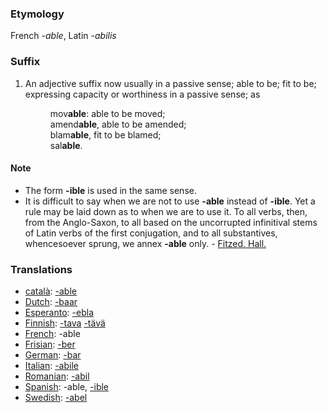 ===Etymology===
French ''-able'', Latin ''-abilis''
===Suffix===
#An adjective suffix now usually in a passive sense; able to be; fit to be; expressing capacity or worthiness in a passive sense; as
#:mov'''able''': able to be moved;
#:amend'''able''', able to be amended; 
#:blam'''able''', fit to be blamed; 
#:sal'''able'''.
====Note====
*The form '''-ible''' is used in the same sense.
*It is difficult to say when we are not to use '''-able''' instead of '''-ible'''. Yet a rule may be laid down as to when we are to use it. To all verbs, then, from the Anglo-Saxon, to all based on the uncorrupted infinitival stems of Latin verbs of the first conjugation, and to all substantives, whencesoever sprung, we annex '''-able''' only. - [[Fitzed. Hall.]]

===Translations===
*[[català]]: [[-able]]
*[[Dutch]]: [[-baar]]
*[[Esperanto]]: [[-ebla]]
*[[Finnish]]: [[-tava]] [[-tävä]]
*[[French]]: -able
*[[Frisian]]: [[-ber]]
*[[German]]: [[-bar]]
*[[Italian]]: [[-abile]]
*[[Romanian]]: [[-abil]]
*[[Spanish]]: -able, [[-ible]]
*[[Swedish]]: [[-abel]]